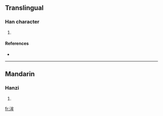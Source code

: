 ==Translingual==

===Han character===
{{Han char|rn=85|rad=水|as=06|sn=9|four=3315<sub>0</sub>|canj=水戈竹手 (EIHQ)}}

# {{defn|Han|sort=水06}}

====References====
* {{Han ref|kx=0621.020|dkj=17389|dj=1017.020|hdz=31618.030|uh=6D20|ud=27936|bh=CFA8|bd=53160}}

----

==Mandarin==

===Hanzi===
{{cmn-hanzi|pin=[[móu]] ([[mou2]]), [[w]] (wu)|wg=mou<sup>2</sup>, <sup>u</sup>}}

# {{defn|Mandarin|sort=水06}}

[[fr:洠]]